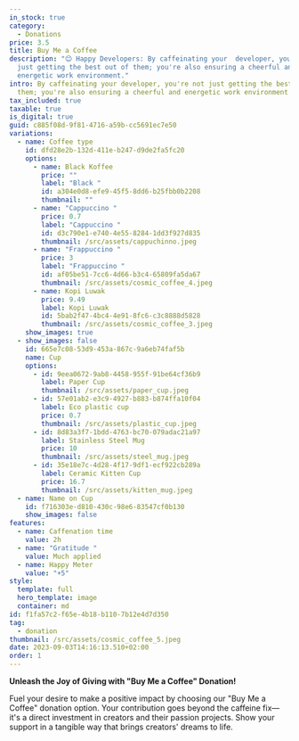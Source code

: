 ```yaml
---
in_stock: true
category:
  - Donations
price: 3.5
title: Buy Me a Coffee
description: "😊 Happy Developers: By caffeinating your  developer, you're not
  just getting the best out of them; you're also ensuring a cheerful and
  energetic work environment."
intro: By caffeinating your developer, you're not just getting the best out of
  them; you're also ensuring a cheerful and energetic work environment.😊
tax_included: true
taxable: true
is_digital: true
guid: c885f08d-9f81-4716-a59b-cc5691ec7e50
variations:
  - name: Coffee type
    id: dfd28e2b-132d-411e-b247-d9de2fa5fc20
    options:
      - name: Black Koffee
        price: ""
        label: "Black "
        id: a304e0d8-efe9-45f5-8dd6-b25fbb0b2208
        thumbnail: ""
      - name: "Cappuccino "
        price: 0.7
        label: "Cappuccino "
        id: d3c790e1-e740-4e55-8284-1dd3f927d835
        thumbnail: /src/assets/cappuchinno.jpeg
      - name: "Frappuccino "
        price: 3
        label: "Frappuccino "
        id: af05be51-7cc6-4d66-b3c4-65809fa5da67
        thumbnail: /src/assets/cosmic_coffee_4.jpeg
      - name: Kopi Luwak
        price: 9.49
        label: Kopi Luwak
        id: 5bab2f47-4bc4-4e91-8fc6-c3c8888d5828
        thumbnail: /src/assets/cosmic_coffee_3.jpeg
    show_images: true
  - show_images: false
    id: 665e7c08-53d9-453a-867c-9a6eb74faf5b
    name: Cup
    options:
      - id: 9eea0672-9ab8-4458-955f-91be64cf36b9
        label: Paper Cup
        thumbnail: /src/assets/paper_cup.jpeg
      - id: 57e01ab2-e3c9-4927-b883-b874ffa10f04
        label: Eco plastic cup
        price: 0.7
        thumbnail: /src/assets/plastic_cup.jpeg
      - id: 8d83a3f7-1bdd-4763-bc70-079adac21a97
        label: Stainless Steel Mug
        price: 10
        thumbnail: /src/assets/steel_mug.jpeg
      - id: 35e18e7c-4d28-4f17-9df1-ecf922cb289a
        label: Ceramic Kitten Cup
        price: 16.7
        thumbnail: /src/assets/kitten_mug.jpeg
  - name: Name on Cup
    id: f716303e-d810-430c-98e6-83547cf0b130
    show_images: false
features:
  - name: Caffenation time
    value: 2h
  - name: "Gratitude "
    value: Much applied
  - name: Happy Meter
    value: "+5"
style:
  template: full
  hero_template: image
  container: md
id: f1fa57c2-f65e-4b18-b110-7b12e4d7d350
tag:
  - donation
thumbnail: /src/assets/cosmic_coffee_5.jpeg
date: 2023-09-03T14:16:13.510+02:00
order: 1
---
```


**Unleash the Joy of Giving with "Buy Me a Coffee" Donation!**

Fuel your desire to make a positive impact by choosing our "Buy Me a Coffee" donation option. Your contribution goes beyond the caffeine fix—it's a direct investment in creators and their passion projects. Show your support in a tangible way that brings creators' dreams to life.
